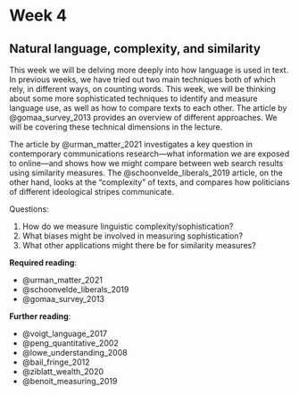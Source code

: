 # Week 4

## Natural language, complexity, and similarity

This week we will be delving more deeply into how language is used in text. In previous weeks, we have tried out two main techniques both of which rely, in different ways, on counting words. This week, we will be thinking about some more sophisticated techniques to identify and measure language use, as well as how to compare texts to each other. The article by @gomaa_survey_2013 provides an overview of different approaches. We will be covering these technical dimensions in the lecture.

The article by @urman_matter_2021 investigates a key question in contemporary communications research---what information we are exposed to online---and shows how we might compare between web search results using similarity measures. The @schoonvelde_liberals_2019 article, on the other hand, looks at the "complexity" of texts, and compares how politicians of different ideological stripes communicate.

Questions:

1. How do we measure linguistic complexity/sophistication?
2. What biases might be involved in measuring sophistication?
3. What other applications might there be for similarity measures?

**Required reading**:

- @urman_matter_2021
- @schoonvelde_liberals_2019
- @gomaa_survey_2013

**Further reading**:

- @voigt_language_2017
- @peng_quantitative_2002
- @lowe_understanding_2008
- @bail_fringe_2012
- @ziblatt_wealth_2020
- @benoit_measuring_2019